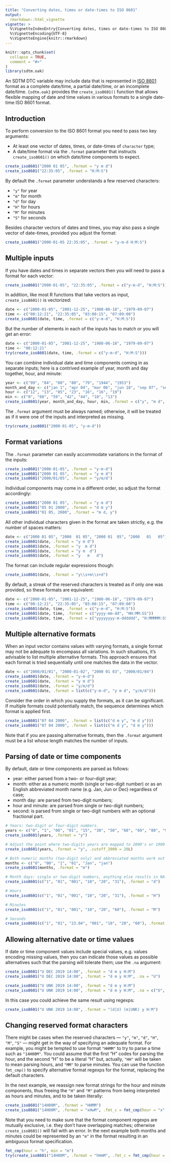 ```yaml
---
title: "Converting dates, times or date-times to ISO 8601"
output: 
  rmarkdown::html_vignette
vignette: >
  %\VignetteIndexEntry{Converting dates, times or date-times to ISO 8601}
  %\VignetteEncoding{UTF-8}
  %\VignetteEngine{knitr::rmarkdown}
---
```


```r
knitr::opts_chunk$set(
  collapse = TRUE,
  comment = "#>"
)
library(sdtm.oak)
```

An SDTM DTC variable may include data that is represented in [ISO
8601](https://en.wikipedia.org/wiki/ISO_8601) format as a complete date/time, a
partial date/time, or an incomplete date/time. `{sdtm.oak}` provides the
`create_iso8601()` function that allows flexible mapping of date and time
values in various formats to a single date-time ISO 8601 format.

## Introduction

To perform conversion to the ISO 8601 format you need to pass two key arguments:

- At least one vector of dates, times, or date-times of `character` type;
- A date/time format via the `.format` parameter that instructs `create_iso8601()` on which date/time components to expect.

```r
create_iso8601("2000 01 05", .format = "y m d")
create_iso8601("22:35:05", .format = "H:M:S")
```

By default the `.format` parameter understands a few reserved characters:

- `"y"` for year
- `"m"` for month
- `"d"` for day
- `"H"` for hours
- `"M"` for minutes
- `"S"` for seconds

Besides character vectors of dates and times, you may also pass a single vector
of date-times, provided you adjust the format:

```r
create_iso8601("2000-01-05 22:35:05", .format = "y-m-d H:M:S")
```

## Multiple inputs

If you have dates and times in separate vectors then you will need to pass
a format for each vector:

```r
create_iso8601("2000-01-05", "22:35:05", .format = c("y-m-d", "H:M:S"))
```

In addition, like most R functions that take vectors as input,
`create_iso8601()` is vectorized:

```r
date <- c("2000-01-05", "2001-12-25", "1980-06-18", "1979-09-07")
time <- c("00:12:21", "22:35:05", "03:00:15", "07:09:00")
create_iso8601(date, time, .format = c("y-m-d", "H:M:S"))
```

But the number of elements in each of the inputs has to match or you will get an
error:

```r
date <- c("2000-01-05", "2001-12-25", "1980-06-18", "1979-09-07")
time <- "00:12:21"
try(create_iso8601(date, time, .format = c("y-m-d", "H:M:S")))
```

You can combine individual date and time components coming
in as separate inputs; here is a contrived example of year, month and day
together, hour, and minute:

```r
year <- c("99", "84", "00", "80", "79", "1944", "1953")
month_and_day <- c("jan 1", "apr 04", "mar 06", "jun 18", "sep 07", "sep 13", "sep 14")
hour <- c("12", "13", "05", "23", "16", "16", "19")
min <- c("0", "60", "59", "42", "44", "10", "13")
create_iso8601(year, month_and_day, hour, min, .format = c("y", "m d", "H", "M"))
```

The `.format` argument must be always named; otherwise, it will be treated as if
it were one of the inputs and interpreted as missing.

```r
try(create_iso8601("2000-01-05", "y-m-d"))
```


## Format variations

The `.format` parameter can easily accommodate variations in the format of the
inputs:

```r
create_iso8601("2000-01-05", .format = "y-m-d")
create_iso8601("2000 01 05", .format = "y m d")
create_iso8601("2000/01/05", .format = "y/m/d")
```

Individual components may come in a different order, so adjust the format
accordingly:

```r
create_iso8601("2000 01 05", .format = "y m d")
create_iso8601("05 01 2000", .format = "d m y")
create_iso8601("01 05, 2000", .format = "m d, y")
```

All other individual characters given in the format are taken strictly, e.g.
the number of spaces matters:

```r
date <- c("2000 01 05", "2000  01 05", "2000 01  05", "2000   01   05")
create_iso8601(date, .format = "y m d")
create_iso8601(date, .format = "y  m d")
create_iso8601(date, .format = "y m  d")
create_iso8601(date, .format = "y   m   d")
```

The format can include regular expressions though:

```r
create_iso8601(date, .format = "y\\s+m\\s+d")
```

By default, a streak of the reserved characters is treated as if only one was
provided, so these formats are equivalent:

```r
date <- c("2000-01-05", "2001-12-25", "1980-06-18", "1979-09-07")
time <- c("00:12:21", "22:35:05", "03:00:15", "07:09:00")
create_iso8601(date, time, .format = c("y-m-d", "H:M:S"))
create_iso8601(date, time, .format = c("yyyy-mm-dd", "HH:MM:SS"))
create_iso8601(date, time, .format = c("yyyyyyyy-m-dddddd", "H:MMMMM:SSSS"))
```

## Multiple alternative formats

When an input vector contains values with varying formats, a single format may
not be adequate to encompass all variations. In such situations, it's advisable
to list multiple alternative formats. This approach ensures that each format is
tried sequentially until one matches the data in the vector.

```r
date <- c("2000/01/01", "2000-01-02", "2000 01 03", "2000/01/04")
create_iso8601(date, .format = "y-m-d")
create_iso8601(date, .format = "y m d")
create_iso8601(date, .format = "y/m/d")
create_iso8601(date, .format = list(c("y-m-d", "y m d", "y/m/d")))
```

Consider the order in which you supply the formats, as it can be significant. If
multiple formats could potentially match, the sequence determines which format
is applied first.

```r
create_iso8601("07 04 2000", .format = list(c("d m y", "m d y")))
create_iso8601("07 04 2000", .format = list(c("m d y", "d m y")))
```

Note that if you are passing alternative formats, then the `.format` argument
must be a list whose length matches the number of inputs.

## Parsing of date or time components

By default, date or time components are parsed as follows:

- year: either parsed from a two- or four-digit year;
- month: either as a numeric month (single or two-digit number) or as an English abbreviated month name (e.g. Jan, Jun or Dec) regardless of case;
- month day: are parsed from two-digit numbers;
- hour and minute: are parsed from single or two-digit numbers;
- second: is parsed from single or two-digit numbers with an optional fractional part.

```r
# Years: two-digit or four-digit numbers.
years <- c("0", "1", "00", "01", "15", "30", "50", "68", "69", "80", "99")
create_iso8601(years, .format = "y")

# Adjust the point where two-digits years are mapped to 2000's or 1900's.
create_iso8601(years, .format = "y", .cutoff_2000 = 20L)

# Both numeric months (two-digit only) and abbreviated months work out of the box
months <- c("0", "00", "1", "01", "Jan", "jan")
create_iso8601(months, .format = "m")

# Month days: single or two-digit numbers, anything else results in NA.
create_iso8601(c("1", "01", "001", "10", "20", "31"), .format = "d")

# Hours
create_iso8601(c("1", "01", "001", "10", "20", "31"), .format = "H")

# Minutes
create_iso8601(c("1", "01", "001", "10", "20", "60"), .format = "M")

# Seconds
create_iso8601(c("1", "01", "23.04", "001", "10", "20", "60"), .format = "S")
```

## Allowing alternative date or time values

If date or time component values include special values, e.g. values
encoding missing values, then you can indicate those values as possible
alternatives such that the parsing will tolerate them; use the `.na` argument:

```r
create_iso8601("U DEC 2019 14:00", .format = "d m y H:M")
create_iso8601("U DEC 2019 14:00", .format = "d m y H:M", .na = "U")

create_iso8601("U UNK 2019 14:00", .format = "d m y H:M")
create_iso8601("U UNK 2019 14:00", .format = "d m y H:M", .na = c("U", "UNK"))
```

In this case you could achieve the same result using regexps:

```r
create_iso8601("U UNK 2019 14:00", .format = "(d|U) (m|UNK) y H:M")
```


## Changing reserved format characters

There might be cases when the reserved characters --- `"y"`, `"m"`, `"d"`,
`"H"`, `"M"`, `"S"` --- might get in the way of specifying an adequate format.
For example, you might be tempted to use format `"HHMM"` to try to parse a time
such as `"14H00M"`. You could assume that the first "H" codes for parsing the
hour, and the second "H" to be a literal "H" but, actually, `"HH"` will be taken
to mean parsing hours, and `"MM"` to parse minutes. You can use the function
`fmt_cmp()` to specify alternative format regexps for the format, replacing the
default characters.

In the next example, we reassign new format strings for the hour and minute
components, thus freeing the `"H"` and `"M"` patterns from being interpreted as
hours and minutes, and to be taken literally:

```r
create_iso8601("14H00M", .format = "HHMM")
create_iso8601("14H00M", .format = "xHwM", .fmt_c = fmt_cmp(hour = "x", min = "w"))
```
Note that you need to make sure that the format component regexps are mutually
exclusive, i.e. they don't have overlapping matches; otherwise
`create_iso8601()` will fail with an error. In the next example both months and
minutes could be represented by an `"m"` in the format resulting in an ambiguous
format specification.

```r
fmt_cmp(hour = "h", min = "m")
try(create_iso8601("14H00M", .format = "hHmM", .fmt_c = fmt_cmp(hour = "h", min = "m")))
```

